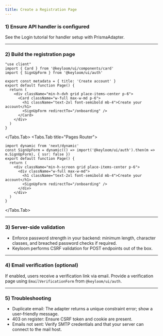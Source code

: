 ```yaml
---
title: Create a Registration Page
---
```





<Steps>

### 1) Ensure API handler is configured

See the Login tutorial for handler setup with PrismaAdapter.

---

### 2) Build the registration page

<Tabs>
<Tabs.Tab title="App Router">

```tsx
"use client"
import { Card } from '@keyloom/ui/components/card'
import { SignUpForm } from '@keyloom/ui/auth'

export const metadata = { title: 'Create account' }
export default function Page() {
  return (
    <div className="min-h-dvh grid place-items-center p-6">
      <Card className="w-full max-w-md p-6">
        <h1 className="text-2xl font-semibold mb-4">Create your account</h1>
        <SignUpForm redirectTo="/onboarding" />
      </Card>
    </div>
  )
}
```

</Tabs.Tab>
<Tabs.Tab title="Pages Router">

```tsx
import dynamic from 'next/dynamic'
const SignUpForm = dynamic(() => import('@keyloom/ui/auth').then(m => m.SignUpForm), { ssr: false })
export default function Page() {
  return (
    <div className="min-h-screen grid place-items-center p-6">
      <div className="w-full max-w-md">
        <h1 className="text-2xl font-semibold mb-4">Create your account</h1>
        <SignUpForm redirectTo="/onboarding" />
      </div>
    </div>
  )
}
```

</Tabs.Tab>
</Tabs>

---

### 3) Server-side validation

- Enforce password strength in your backend: minimum length, character classes, and breached password checks if required.
- Keyloom performs CSRF validation for POST endpoints out of the box.

---

### 4) Email verification (optional)

If enabled, users receive a verification link via email. Provide a verification page using `EmailVerificationForm` from `@keyloom/ui/auth`.

---

### 5) Troubleshooting

- Duplicate email: The adapter returns a unique constraint error; show a user-friendly message.
- 403 on register: Ensure CSRF token and cookie are present.
- Emails not sent: Verify SMTP credentials and that your server can connect to the mail host.

</Steps>

